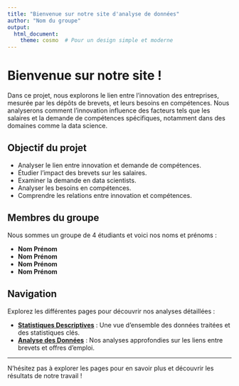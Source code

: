 ```yaml
---
title: "Bienvenue sur notre site d'analyse de données"
author: "Nom du groupe"
output: 
  html_document:
    theme: cosmo  # Pour un design simple et moderne
---
```


# Bienvenue sur notre site !

Dans ce projet, nous explorons le lien entre l'innovation des entreprises, mesurée par les dépôts de brevets, et leurs besoins en compétences. Nous analyserons comment l'innovation influence des facteurs tels que les salaires et la demande de compétences spécifiques, notamment dans des domaines comme la data science.

## Objectif du projet

-   Analyser le lien entre innovation et demande de compétences.
-   Étudier l'impact des brevets sur les salaires.
-   Examiner la demande en data scientists.
-   Analyser les besoins en compétences.
-   Comprendre les relations entre innovation et compétences.

## Membres du groupe

Nous sommes un groupe de 4 étudiants et voici nos noms et prénoms :

-   **Nom Prénom**\
-   **Nom Prénom**\
-   **Nom Prénom**\
-   **Nom Prénom**

## Navigation

Explorez les différentes pages pour découvrir nos analyses détaillées :

-   [**Statistiques Descriptives**](statistiques.qmd) : Une vue d'ensemble des données traitées et des statistiques clés.
-   [**Analyse des Données**](analyse.qmd) : Nos analyses approfondies sur les liens entre brevets et offres d'emploi.

------------------------------------------------------------------------

N'hésitez pas à explorer les pages pour en savoir plus et découvrir les résultats de notre travail !
